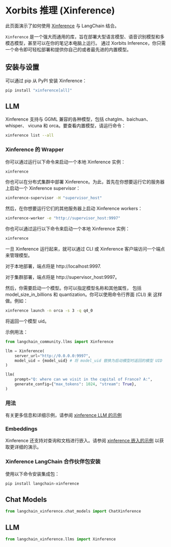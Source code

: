 # Xorbits 推理 (Xinference)

此页面演示了如何使用 [Xinference](https://github.com/xorbitsai/inference)
与 LangChain 结合。

`Xinference` 是一个强大而通用的库，旨在部署大型语言模型、语音识别模型和多模态模型，甚至可以在你的笔记本电脑上运行。
通过 Xorbits Inference，你只需一个命令即可轻松部署和提供你自己的或者最先进的内置模型。

## 安装与设置

可以通过 pip 从 PyPI 安装 Xinference：

```bash
pip install "xinference[all]"
```

## LLM

Xinference 支持与 GGML 兼容的各种模型，包括 chatglm、baichuan、whisper、
vicuna 和 orca。要查看内置模型，请运行命令：

```bash
xinference list --all
```


### Xinference 的 Wrapper

你可以通过运行以下命令来启动一个本地 Xinference 实例：

```bash
xinference
```

你也可以在分布式集群中部署 Xinference。为此，首先在你想要运行它的服务器上启动一个 Xinference supervisor：

```bash
xinference-supervisor -H "supervisor_host"
```


然后，在你想要运行它们的其他服务器上启动 Xinference workers：

```bash
xinference-worker -e "http://supervisor_host:9997"
```

你也可以通过运行以下命令来启动一个本地 Xinference 实例：

```bash
xinference
```

一旦 Xinference 运行起来，就可以通过 CLI 或 Xinference 客户端访问一个端点来管理模型。

对于本地部署，端点将是 http://localhost:9997.


对于集群部署，端点将是 http://supervisor_host:9997。


然后，你需要启动一个模型。你可以指定模型名称和其他属性，
包括 model_size_in_billions 和 quantization。你可以使用命令行界面 (CLI) 来
这样做。例如：

```bash
xinference launch -n orca -s 3 -q q4_0
```

将返回一个模型 uid。

示例用法：

```python
from langchain_community.llms import Xinference

llm = Xinference(
    server_url="http://0.0.0.0:9997",
    model_uid = {model_uid} # 将 model_uid 替换为启动模型时返回的模型 UID
)

llm(
    prompt="Q: where can we visit in the capital of France? A:",
    generate_config={"max_tokens": 1024, "stream": True},
)

```

### 用法

有关更多信息和详细示例，请参阅
[xinference LLM 的示例](/docs/integrations/llms/xinference)

### Embeddings

Xinference 还支持对查询和文档进行嵌入。请参阅
[xinference 嵌入的示例](/docs/integrations/text_embedding/xinference)
以获取更详细的演示。


### Xinference LangChain 合作伙伴包安装
使用以下命令安装集成包：
```bash
pip install langchain-xinference
```
## Chat Models

```python
from langchain_xinference.chat_models import ChatXinference
```

## LLM

```python
from langchain_xinference.llms import Xinference
```